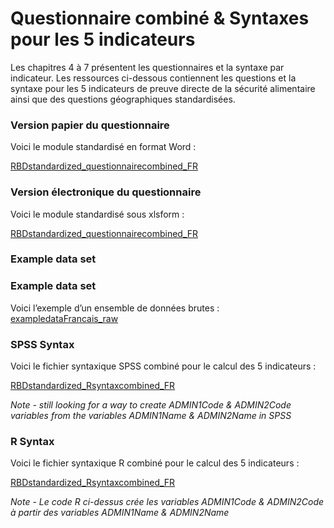 # Questionnaire combiné & Syntaxes pour les 5 indicateurs

Les chapitres 4 à 7 présentent les questionnaires et la syntaxe par indicateur.  Les ressources ci-dessous contiennent les questions et la syntaxe pour les 5 indicateurs de preuve directe de la sécurité alimentaire ainsi que des questions géographiques standardisées.

### Version papier du questionnaire

Voici le module standardisé en format Word :

[RBDstandardized_questionnairecombined_FR](https://github.com/WFP-VAM/RBD_FS_CH_guide_FR/blob/master/questionnaires/RBDstandardized_questionnairecombined_FR.docx?raw=true?raw=true) 

### Version électronique du questionnaire

Voici le module standardisé sous xlsform :

[RBDstandardized_questionnairecombined_FR](https://github.com/WFP-VAM/RBD_FS_CH_guide_FR/blob/master/questionnaires/RBDstandardized_questionnairecombined_FR.xlsx?raw=true) 

### Example data set

### Example data set

Voici l'exemple d'un ensemble de données brutes :  
[exampledataFrancais_raw](https://github.com/WFP-VAM/RBD_FS_CH_guide_FR/blob/master/example_datasets/exampledataFrancais_raw.sav?raw=true)  


### SPSS Syntax

Voici le fichier syntaxique SPSS combiné pour le calcul des 5 indicateurs : 

[RBDstandardized_Rsyntaxcombined_FR](https://github.com/WFP-VAM/RBD_FS_CH_guide_FR/blob/master/syntax/RBDstandardized_Rsyntaxcombined_FR.sps) 

*Note - still looking for a way to create  ADMIN1Code & ADMIN2Code variables from the variables ADMIN1Name & ADMIN2Name in SPSS*


### R Syntax

Voici le fichier syntaxique R combiné pour le calcul des 5 indicateurs : 

[RBDstandardized_Rsyntaxcombined_FR](https://github.com/WFP-VAM/RBD_FS_CH_guide_FR/blob/master/syntax/RBDstandardized_Rsyntaxcombined_FR.R) 

*Note - Le code R ci-dessus crée les variables ADMIN1Code & ADMIN2Code à partir des variables ADMIN1Name & ADMIN2Name*
